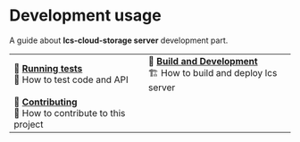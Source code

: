 # Development usage

A guide about **lcs-cloud-storage server** development part.

|||
|-|-|
| 📄 **[Running tests](development/tests.mdx)** <br/> 🧪 How to test code and API | 📄 **[Build and Development](development/build.mdx)** <br/> 🏗️ How to build and deploy lcs server |
| 📄 **[Contributing](development/contributing)** <br/> 📡 How to contribute to this project |
